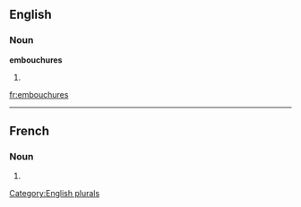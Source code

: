 ==English==

===Noun===
'''embouchures'''

# {{plural of|[[embouchure]]}}

[[Category:English plurals]]

[[fr:embouchures]]

----
==French==

===Noun===
{{infl|fr|plural}} {{f|p}}

# {{plural of|embouchure|lang=French}}


{{rfc-auto}}
